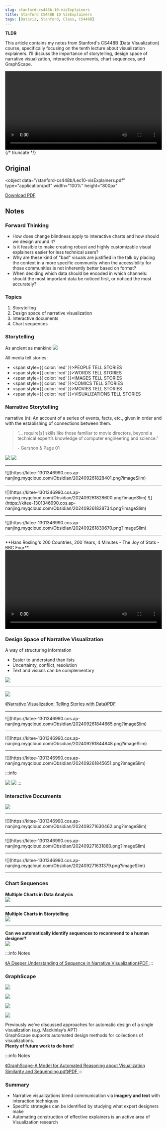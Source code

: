 ```yaml
---
slug: stanford-cs448b-10-visExplainers
title: Stanford CS448B 10 VisExplainers
tags: [Dataviz, Stanford, Class, CS448B]
---
```



**TLDR**

This article contains my notes from Stanford's CS448B (Data Visualization) course, specifically focusing on the tenth lecture about visualization explainers. I'll discuss the importance of storytelling, design space of narrative visualization, interactive documents, chart sequences, and GraphScape.

<video width="100%" height="auto" controls>
  <source
    src="/stanford-cs448b/Hans Rosling-s 200 Countries- 200 Years- 4 Minutes - The Joy of Stats - BBC Four.mp4"
    type="video/mp4"
  />
  Your browser does not support the video tag.
</video>
{/* truncate */}

## Original

<object
  data="/stanford-cs448b/Lec10-visExplainers.pdf"
  type="application/pdf"
  width="100%"
  height="800px"
>
  <a href="/stanford-cs448b/Lec10-visExplainers.pdf">Download PDF</a>.
</object>

## Notes

### Forward Thinking

- How does change blindness apply to interactive charts and how should we design around it?
- Is it feasible to make creating robust and highly customizable visual explainers easier for less technical users?
- Why are these kind of "bad" visuals are justified in the talk by placing the context in a more specific community when the accessibility for those communities is not inherently better based on format?
- When deciding which data should be encoded in which channels: should the most important data be noticed first, or noticed the most accurately?

### Topics

1. Storytelling
2. Design space of narrative visualization
3. Interactive documents
4. Chart sequences

### Storytelling

As ancient as mankind
![](https://kitee-1301346990.cos.ap-nanjing.myqcloud.com/Obsidian/202409261811251.png?imageSlim)

All media tell stories:

- <span style={{ color: 'red' }}>PEOPLE</span> TELL STORIES
- <span style={{ color: 'red' }}>WORDS</span> TELL STORIES
- <span style={{ color: 'red' }}>IMAGES</span> TELL STORIES
- <span style={{ color: 'red' }}>COMICS</span> TELL STORIES
- <span style={{ color: 'red' }}>MOVIES</span> TELL STORIES
- <span style={{ color: 'red' }}>VISUALIZATIONS</span> TELL STORIES

### Narrative Storytelling

narrative (n): An account of a series of events, facts, etc., given in order and with the establishing of connections between them.

> “... require[s] skills like those familiar to movie directors,
> beyond a technical expert’s knowledge of computer
> engineering and science.”
>
> <p style={{ textAlign: 'right' }}>- Gershon & Page 01</p>

![](https://kitee-1301346990.cos.ap-nanjing.myqcloud.com/Obsidian/202409261827738.png?imageSlim)
![](https://kitee-1301346990.cos.ap-nanjing.myqcloud.com/Obsidian/202409261827595.png?imageSlim)

<hr />
![](https://kitee-1301346990.cos.ap-nanjing.myqcloud.com/Obsidian/202409261828401.png?imageSlim)
<hr />
![](https://kitee-1301346990.cos.ap-nanjing.myqcloud.com/Obsidian/202409261828600.png?imageSlim)
![](https://kitee-1301346990.cos.ap-nanjing.myqcloud.com/Obsidian/202409261828734.png?imageSlim)
<hr />
![](https://kitee-1301346990.cos.ap-nanjing.myqcloud.com/Obsidian/202409261830670.png?imageSlim)
<hr />
**Hans Rosling's 200 Countries, 200 Years, 4 Minutes - The Joy of Stats - BBC Four**
<video width="100%" height="auto" controls>
  <source
    src="/stanford-cs448b/Hans Rosling-s 200 Countries- 200 Years- 4 Minutes - The Joy of Stats - BBC Four.mp4"
    type="video/mp4"
  />
  Your browser does not support the video tag.
</video>

### Design Space of Narrative Visualization

A way of structuring information

- Easier to understand than lists
- Uncertainty, conflict, resolution
- Text and visuals can be complementary

![](https://kitee-1301346990.cos.ap-nanjing.myqcloud.com/Obsidian/202409261835687.png?imageSlim)

<hr />

![](https://kitee-1301346990.cos.ap-nanjing.myqcloud.com/Obsidian/202409261845936.png?imageSlim)

<a href="/paper/2010-Narrative-InfoVis.pdf">
  《Narrative Visualization: Telling Stories with Data》PDF
</a>
<hr />
![](https://kitee-1301346990.cos.ap-nanjing.myqcloud.com/Obsidian/202409261844665.png?imageSlim)
<hr />
![](https://kitee-1301346990.cos.ap-nanjing.myqcloud.com/Obsidian/202409261844848.png?imageSlim)
<hr />
![](https://kitee-1301346990.cos.ap-nanjing.myqcloud.com/Obsidian/202409261845651.png?imageSlim)

:::info

![](https://kitee-1301346990.cos.ap-nanjing.myqcloud.com/Obsidian/202409261847635.png?imageSlim)
![](https://kitee-1301346990.cos.ap-nanjing.myqcloud.com/Obsidian/202409261848553.png?imageSlim)
:::

### Interactive Documents

![](https://kitee-1301346990.cos.ap-nanjing.myqcloud.com/Obsidian/202409271630287.png?imageSlim)

<hr />
![](https://kitee-1301346990.cos.ap-nanjing.myqcloud.com/Obsidian/202409271630462.png?imageSlim)
<hr />
![](https://kitee-1301346990.cos.ap-nanjing.myqcloud.com/Obsidian/202409271631880.png?imageSlim)
<hr />
![](https://kitee-1301346990.cos.ap-nanjing.myqcloud.com/Obsidian/202409271631379.png?imageSlim)
<hr />

### Chart Sequences

**Multiple Charts in Data Analysis**  
![](https://kitee-1301346990.cos.ap-nanjing.myqcloud.com/Obsidian/202409271738251.png?imageSlim)

<hr />

**Multiple Charts in Storytelling**  
![](https://kitee-1301346990.cos.ap-nanjing.myqcloud.com/Obsidian/202409271739381.png?imageSlim)

<hr />

**Can we automatically identify sequences to recommend to a human designer?**  
![](https://kitee-1301346990.cos.ap-nanjing.myqcloud.com/Obsidian/202409271740594.png?imageSlim)

:::info Notes

<a href="/paper/A Deeper Understanding of Sequence in Narrative Visualization.pdf">
  《A Deeper Understanding of Sequence in Narrative Visualization》PDF
</a>
:::

### GraphScape

![](https://kitee-1301346990.cos.ap-nanjing.myqcloud.com/Obsidian/202409271748132.png?imageSlim)

![](https://kitee-1301346990.cos.ap-nanjing.myqcloud.com/Obsidian/202409271749779.png?imageSlim)

![](https://kitee-1301346990.cos.ap-nanjing.myqcloud.com/Obsidian/202409271750471.png?imageSlim)

![](https://kitee-1301346990.cos.ap-nanjing.myqcloud.com/Obsidian/202409271750159.png?imageSlim)

Previously we’ve discussed approaches for automatic design of a single visualization (e.g. Mackinlay’s APT)  
GraphScape supports automated design methods for collections of visualizations.  
**Plenty of future work to do here!**

:::info Notes

<a href="/paper/GraphScape-A Model for Automated Reasoning about Visualization Similarity and Sequencing.pdf">
  《GraphScape-A Model for Automated Reasoning about Visualization Similarity
  and Sequencing.pdf》PDF
</a>
:::

### Summary

- Narrative visualizations blend communication via **imagery and text** with interaction techniques
- Specific strategies can be identified by studying what expert designers make
- Automating construction of effective explainers is an active area of Visualization research
